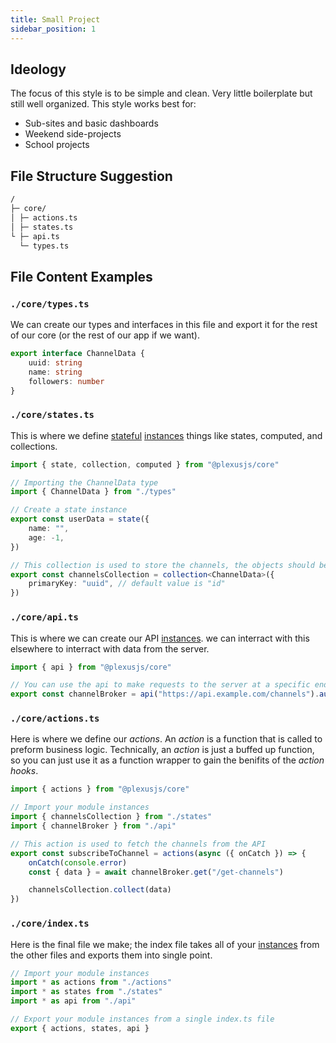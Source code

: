 ```yaml
---
title: Small Project
sidebar_position: 1
---
```


## Ideology

The focus of this style is to be simple and clean. Very little boilerplate but still well organized. This style works best for:

<ul className="list">
	<li>Sub-sites and basic dashboards</li>
	<li>Weekend side-projects</li>
	<li>School projects</li>
</ul>

## File Structure Suggestion

```sh
/
├─ core/
│ ├─ actions.ts
│ ├─ states.ts
└ ├─ api.ts
  └─ types.ts
```

## File Content Examples

### `./core/types.ts`

We can create our types and interfaces in this file and export it for the rest of our core (or the rest of our app if we want).

```ts
export interface ChannelData {
	uuid: string
	name: string
	followers: number
}
```

### `./core/states.ts`

This is where we define [stateful](/docs/getting-started/concepts#internal-terms) [instances](/docs/getting-started/concepts#internal-terms) things like states, computed, and collections.

```ts
import { state, collection, computed } from "@plexusjs/core"

// Importing the ChannelData type
import { ChannelData } from "./types"

// Create a state instance
export const userData = state({
	name: "",
	age: -1,
})

// This collection is used to store the channels, the objects should be of type ChannelData defined above
export const channelsCollection = collection<ChannelData>({
	primaryKey: "uuid", // default value is "id"
})
```

### `./core/api.ts`

This is where we can create our API [instances](/docs/getting-started/concepts#internal-terms). we can interract with this elsewhere to interract with data from the server.

```ts
import { api } from "@plexusjs/core"

// You can use the api to make requests to the server at a specific endpoint
export const channelBroker = api("https://api.example.com/channels").auth("bearer", "MyCoolAuthToken")
```

### `./core/actions.ts`

Here is where we define our <i>actions</i>. An <i>action</i> is a function that is called to preform business logic. Technically, an <i>action</i> is just a buffed up function, so you can just use it as a function wrapper to gain the benifits of the <i>action hooks</i>.

```ts
import { actions } from "@plexusjs/core"

// Import your module instances
import { channelsCollection } from "./states"
import { channelBroker } from "./api"

// This action is used to fetch the channels from the API
export const subscribeToChannel = actions(async ({ onCatch }) => {
	onCatch(console.error)
	const { data } = await channelBroker.get("/get-channels")

	channelsCollection.collect(data)
})
```

### `./core/index.ts`

Here is the final file we make; the index file takes all of your [instances](/docs/getting-started/concepts#internal-terms) from the other files and exports them into single point.

```ts
// Import your module instances
import * as actions from "./actions"
import * as states from "./states"
import * as api from "./api"

// Export your module instances from a single index.ts file
export { actions, states, api }
```
